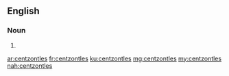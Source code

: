 ==English==

===Noun===
{{head|en|plural}}

# {{plural of|centzontle|lang=en|nocat=1}}

[[ar:centzontles]]
[[fr:centzontles]]
[[ku:centzontles]]
[[mg:centzontles]]
[[my:centzontles]]
[[nah:centzontles]]